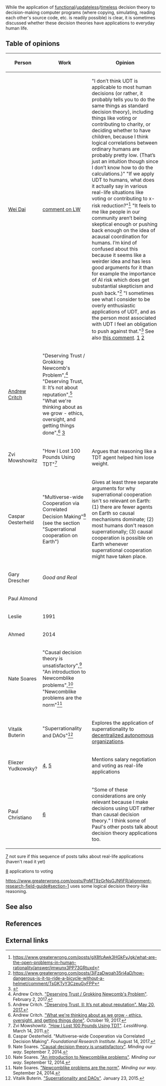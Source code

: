 While the application of [[Functional decision theory|functional]]/[[Updateless decision theory|updateless]]/[[Timeless decision theory|timeless]] decision theory to decision-making computer programs (where copying, simulating, reading each other's source code, etc. is readily possible) is clear, it is sometimes discussed whether these decision theories have applications to everyday human life.

==Table of opinions==

{| class="sortable wikitable"
! Person !! Work !! Opinion
|-
| [[Wei Dai]] || [https://www.greaterwrong.com/posts/4MYYr8YmN2fonASCi/you-re-in-newcomb-s-box/comment/fYsK79tprvAkHQiTH comment on LW] || "I don’t think UDT is applicable to most human decisions (or rather, it probably tells you to do the same things as standard decision theory), including things like voting or contributing to charity, or deciding whether to have children, because I think logical correlations between ordinary humans are probably pretty low. (That’s just an intuition though since I don’t know how to do the calculations.)" "If we apply UDT to humans, what does it actually say in various real-life situations like voting or contributing to x-risk reduction?"<ref>https://www.greaterwrong.com/posts/gX8fcAwk3HGkFyJgk/what-are-the-open-problems-in-human-rationality/answer/jmwunx3PP73GRtuxd</ref> "It feels to me like people in our community aren’t being skeptical enough or pushing back enough on the idea of acausal coordination for humans. I’m kind of confused about this because it seems like a weirder idea and has less good arguments for it than for example the importance of AI risk which does get substantial skepticism and push back."<ref>https://www.greaterwrong.com/posts/3iFzaDwoah35ri4aD/how-dangerous-is-it-to-ride-a-bicycle-without-a-helmet/comment/TsGKTyY3CzeuGyFPP</ref> "I sometimes see what I consider to be overly enthusiastic applications of UDT, and as the person most associated with UDT I feel an obligation to push against that."<ref>{{cite web |url=https://www.greaterwrong.com/posts/jBnX58P8J6HuTCz2g/a-proof-of-occam-s-razor/comment/dJiQxmEBZbBYpJDcL |title=Wei_Dai comments on A Proof of Occam's Razor - LessWrong 2.0 viewer |accessdate=October 3, 2019}}</ref> See also [https://www.greaterwrong.com/posts/Knc6wkW6yzD8o5L3c/is-requires-ought#d8afysbsnKtCdL8Rb this comment]. [https://lw2.issarice.com/posts/r5jMMbW2yN9GzWXcR/time-binders-1#XuMsdPKdgvnNfmnHE] [https://www.greaterwrong.com/posts/mQdTCKKB8p5mGaMfC/quarantine-preparations#comment-yQaGjN7r7a4QSrv9q]
|-
| [[Andrew Critch]] || "Deserving Trust / Grokking Newcomb's Problem",<ref>Andrew Critch. [http://acritch.com/deserving-trust/ "Deserving Trust / Grokking Newcomb's Problem"]. February 2, 2017.</ref> "Deserving Trust, II: It’s not about reputation",<ref>Andrew Critch. [http://acritch.com/deserving-trust-2/ "Deserving Trust, II: It’s not about reputation". May 20, 2017.]</ref> "What we're thinking about as we grow - ethics, oversight, and getting things done",<ref>Andrew Critch. [http://existence.org/growth "What we're thinking about as we grow - ethics, oversight, and getting things done"]. October 19, 2017.</ref> [http://lesswrong.com/lw/1zw/newcombs_problem_happened_to_me/] ||
|-
| Zvi Mowshowitz || "How I Lost 100 Pounds Using TDT"<ref>Zvi Mowshowitz. [http://lesswrong.com/lw/4sh/how_i_lost_100_pounds_using_tdt/ "How I Lost 100 Pounds Using TDT"]. ''LessWrong''. March 14, 2011.</ref> || Argues that reasoning like a TDT agent helped him lose weight.
|-
| Caspar Oesterheld || "Multiverse-wide Cooperation via Correlated Decision Making"<ref>Caspar Oesterheld. "Multiverse-wide Cooperation via Correlated Decision Making". ''Foundational Research Institute''. August 14, 2017.</ref> (see the section "Superrational cooperation on Earth") || Gives at least three separate arguments for why superrational cooperation isn't so relevant on Earth: (1) there are fewer agents on Earth so causal mechanisms dominate; (2) most humans don't reason superrationally; (3) causal cooperation is possible on Earth whenever superrational cooperation might have taken place.
|-
| Gary Drescher || ''Good and Real'' ||
|-
| Paul Almond || ||
|-
| Leslie || 1991 ||
|-
| Ahmed || 2014 ||
|-
| Nate Soares || "Causal decision theory is unsatisfactory",<ref>Nate Soares. [http://mindingourway.com/causal-reasoning-is-unsatisfactory/ "Causal decision theory is unsatisfactory"]. ''Minding our way''. September 7, 2014.</ref> "An introduction to Newcomblike problems",<ref>Nate Soares. [http://mindingourway.com/intro-to-newcomblike-problems/ "An introduction to Newcomblike problems"]. ''Minding our way''. September 12, 2014.</ref> "Newcomblike problems are the norm"<ref>Nate Soares. [http://mindingourway.com/newcomblike-problems-are-the-norm/ "Newcomblike problems are the norm"]. ''Minding our way''. September 24, 2014.</ref>
|-
| Vitalik Buterin || "Superrationality and DAOs"<ref>Vitalik Buterin. [https://blog.ethereum.org/2015/01/23/superrationality-daos/ "Superrationality and DAOs"]. January 23, 2015.</ref> || Explores the application of superrationality to [[Decentralized autonomous organization|decentralized autonomous organizations]].
|-
| Eliezer Yudkowsky? || [https://arbital.com/p/logical_dt/?l=5d6], [https://www.greaterwrong.com/posts/uG3ri4y3siWyC52bD/a-rationalist-argument-for-voting/comment/drhSHWrAaRGaTdkbv] || Mentions salary negotiation and voting as real-life applications
|-
| Paul Christiano || [https://sideways-view.com/2016/11/14/integrity-for-consequentialists/] || "Some of these considerations are only relevant because I make decisions using UDT rather than causal decision theory." I think some of Paul's other posts talk about decision theory applications too.
|}

[http://lesswrong.com/lw/16f/decision_theory_an_outline_of_some_upcoming_posts/] not sure if this sequence of posts talks about real-life applications (haven't read it yet)

[http://lesswrong.com/lw/faq/does_my_vote_matter/7rgp?context=1] applications to voting

https://www.greaterwrong.com/posts/PqMT9zGrNsGJNfiFR/alignment-research-field-guide#section-1 uses some logical decision theory-like reasoning.

==See also==

==References==

<references/>

==External links==
